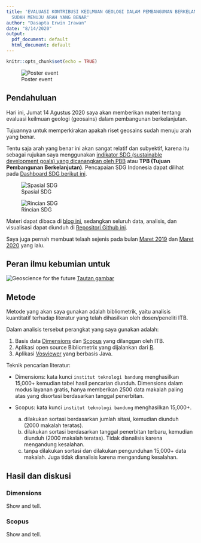 ```yaml
---
title: 'EVALUASI KONTRIBUSI KEILMUAN GEOLOGI DALAM PEMBANGUNAN BERKELANJUTAN: APAKAH
  SUDAH MENUJU ARAH YANG BENAR'
author: "Dasapta Erwin Irawan"
date: "8/14/2020"
output:
  pdf_document: default
  html_document: default
---
```


```r
knitr::opts_chunk$set(echo = TRUE)
```

![Poster event](/Users/cutnoviantirachmi/Downloads/TALK-RIGHT-DIRECTION/LOGISTIK/poster.jpeg)

## Pendahuluan

Hari ini, Jumat 14 Agustus 2020 saya akan memberikan materi tentang evaluasi keilmuan geologi (geosains) dalam pembangunan berkelanjutan. 

Tujuannya untuk memperkirakan apakah riset geosains sudah menuju arah yang benar.

Tentu saja arah yang benar ini akan sangat relatif dan subyektif, karena itu sebagai rujukan saya menggunakan [indikator SDG (sustainable development goals) yang dicanangkan oleh PBB](https://www.un.org/sustainabledevelopment/sustainable-development-goals/) atau **TPB (Tujuan Pembangunan Berkelanjutan)**. Pencapaian SDG Indonesia dapat dilihat pada [Dashboard SDG berikut ini](https://dashboards.sdgindex.org/profiles/idn).

![Spasial SDG](/Users/cutnoviantirachmi/Downloads/TALK-RIGHT-DIRECTION/VISUALISASI/SDG-IDN.png)

![Rincian SDG](/Users/cutnoviantirachmi/Downloads/TALK-RIGHT-DIRECTION/VISUALISASI/SDG-IDN-2.png)

Materi dapat dibaca di [blog ini](http://dasaptaerwin.net/wp/2020/08/evaluasi-kontribusi-ilmu-kebumian-dalam-pembangunan-berkelanjutan.html), sedangkan seluruh data, analisis, dan visualisasi dapat diunduh di [Repositori Github ini](https://github.com/dasaptaerwin/right-direction). 

Saya juga pernah membuat telaah sejenis pada bulan [Maret 2019](http://dasaptaerwin.net/wp/2019/03/riset-indonesia-wos.html) dan [Maret 2020](https://derwinirawan.wordpress.com/2020/03/30/sejauh-mana-publikasi-di-bidang-ilmu-kebumian/) yang lalu. 

## Peran ilmu kebumian untuk 

![Geoscience for the future](/Users/cutnoviantirachmi/Downloads/TALK-RIGHT-DIRECTION/Geoscience for the future.png)
[Tautan gambar](https://www.geolsoc.org.uk/Posters) 


## Metode

Metode yang akan saya gunakan adalah bibliometrik, yaitu analisis kuantitatif terhadap literatur yang telah dihasilkan oleh dosen/peneliti ITB.

Dalam analisis tersebut perangkat yang saya gunakan adalah:

1. Basis data [Dimensions](app.dimensions.ai) dan [Scopus](scopus.com) yang dilanggan oleh ITB. 
2. Aplikasi open source Bibliometrix yang dijalankan dari [R](cran.r-project.org/).
3. Aplikasi [Vosviewer](vosviewer.com) yang berbasis Java.

Teknik pencarian literatur:

- Dimensions: kata kunci `institut teknologi bandung` menghasilkan 15,000+ kemudian tabel hasil pencarian diunduh. Dimensions dalam modus layanan gratis, hanya memberikan 2500 data makalah paling atas yang disortasi berdasarkan tanggal penerbitan.

- Scopus: kata kunci `institut teknologi bandung` menghasilkan 15,000+. 

  a. dilakukan sortasi berdasarkan jumlah sitasi, kemudian diunduh (2000 makalah teratas).
  b. dilakukan sortasi berdasarkan tanggal penerbitan terbaru, kemudian diunduh (2000 makalah teratas). Tidak dianalisis karena mengandung kesalahan.
  c. tanpa dilakukan sortasi dan dilakukan pengunduhan 15,000+ data makalah. Juga tidak dianalisis karena mengandung kesalahan. 


## Hasil dan diskusi

### Dimensions

Show and tell.

### Scopus

Show and tell.



